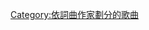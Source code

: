 {{NoteTA
|1=zh-cn:布兰登·弗劳尔斯;zh-hant:布蘭登·夫洛爾
}}
{{Category explanation|'''[[布蘭登·夫洛爾|布蘭登·夫洛爾]]'''創作或聯合創作的歌曲}}

[[Category:依詞曲作家劃分的歌曲|Category:依詞曲作家劃分的歌曲]]